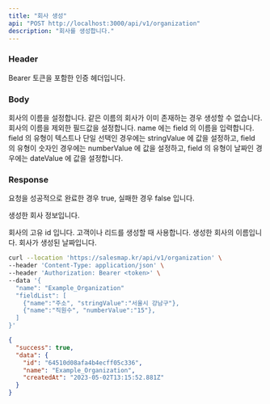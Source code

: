 ```yaml
---
title: "회사 생성"
api: "POST http://localhost:3000/api/v1/organization"
description: "회사를 생성합니다."
---
```


### Header

<ParamField header="Authorization" type="string" required="true">
  Bearer 토큰을 포함한 인증 헤더입니다.
</ParamField>


### Body

<ParamField body="name" type="string" required="true">
  회사의 이름을 설정합니다. 같은 이름의 회사가 이미 존재하는 경우 생성할 수 없습니다.
</ParamField>

<ParamField body="fieldList" type="json">
  회사의 이름을 제외한 필드값을 설정합니다. name 에는 field 의 이름을 입력합니다. field 의 유형이 텍스트나 단일 선택인 경우에는 stringValue 에 값을 설정하고, field 의 유형이 숫자인 경우에는 numberValue 에 값을 설정하고, field 의 유형이 날짜인 경우에는 dateValue 에 값을 설정합니다.
</ParamField>

### Response

<ResponseField name="success" type="boolean">
  요청을 성공적으로 완료한 경우 true, 실패한 경우 false 입니다.
</ResponseField>

<ResponseField name="data" type="object">

  생성한 회사 정보입니다.

<Expandable title="회사 정보 데이터">

<ResponseField name="id" type="string">
  회사의 고유 id 입니다. 고객이나 리드를 생성할 때 사용합니다.
</ResponseField>

<ResponseField name="name" type="string">
  생성한 회사의 이름입니다.
</ResponseField>

<ResponseField name="createdAt" type="date">
  회사가 생성된 날짜입니다.
</ResponseField>

</Expandable>

</ResponseField>

<RequestExample>

```bash Example Request
curl --location 'https://salesmap.kr/api/v1/organization' \
--header 'Content-Type: application/json' \
--header 'Authorization: Bearer <token>' \
--data '{
  "name": "Example_Organization"
  "fieldList": [
    {"name":"주소", "stringValue":"서울시 강남구"},
    {"name":"직원수", "numberValue":"15"},
  ]
}'
```

</RequestExample>

<ResponseExample>

```json Response
{
  "success": true,
  "data": {
    "id": "64510d08afa4b4ecff05c336",
    "name": "Example_Organization",
    "createdAt": "2023-05-02T13:15:52.881Z"
  }
}
```

</ResponseExample>
